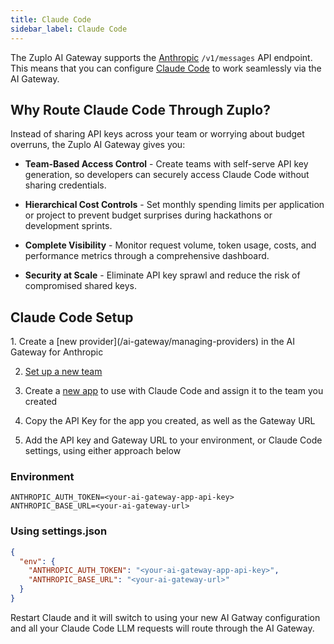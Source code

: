 ```yaml
---
title: Claude Code
sidebar_label: Claude Code
---
```


The Zuplo AI Gateway supports the [Anthropic](https://docs.claude.com/en/home)
`/v1/messages` API endpoint. This means that you can configure
[Claude Code](https://www.claude.com/product/claude-code) to work seamlessly via
the AI Gateway.

## Why Route Claude Code Through Zuplo?

Instead of sharing API keys across your team or worrying about budget overruns,
the Zuplo AI Gateway gives you:

- **Team-Based Access Control** - Create teams with self-serve API key
  generation, so developers can securely access Claude Code without sharing
  credentials.

- **Hierarchical Cost Controls** - Set monthly spending limits per application
  or project to prevent budget surprises during hackathons or development
  sprints.

- **Complete Visibility** - Monitor request volume, token usage, costs, and
  performance metrics through a comprehensive dashboard.

- **Security at Scale** - Eliminate API key sprawl and reduce the risk of
  compromised shared keys.

## Claude Code Setup

<Stepper>
1. Create a [new provider](/ai-gateway/managing-providers) in the AI Gateway for Anthropic

2. [Set up a new team](/ai-gateway/managing-teams)

3. Create a [new app](/ai-gateway/managing-apps) to use with Claude Code and
   assign it to the team you created

4. Copy the API Key for the app you created, as well as the Gateway URL

5. Add the API key and Gateway URL to your environment, or Claude Code settings,
   using either approach below
   </Stepper>

### Environment

```
ANTHROPIC_AUTH_TOKEN=<your-ai-gateway-app-api-key>
ANTHROPIC_BASE_URL=<your-ai-gateway-url>
```

### Using settings.json

```json
{
  "env": {
    "ANTHROPIC_AUTH_TOKEN": "<your-ai-gateway-app-api-key>",
    "ANTHROPIC_BASE_URL": "<your-ai-gateway-url>"
  }
}
```

Restart Claude and it will switch to using your new AI Gatway configuration and
all your Claude Code LLM requests will route through the AI Gateway.
